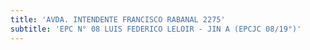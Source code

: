 ```yaml
---
title: 'AVDA. INTENDENTE FRANCISCO RABANAL 2275'
subtitle: 'EPC N° 08 LUIS FEDERICO LELOIR - JIN A (EPCJC 08/19°)'
---
```


#
